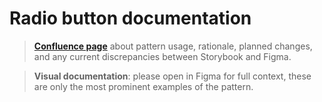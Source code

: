 
<Meta title="components/forms/Radio/Docs" />

# Radio button documentation

>**[Confluence page](https://zitenote.atlassian.net/l/c/25WA1Gc0)** about pattern usage, rationale, planned changes, and any current discrepancies between Storybook and Figma.

> **Visual documentation**: please open in Figma for full context, these are only the most prominent examples of the pattern.

<Figma url="https://www.figma.com/file/vnzYfrwIISRYkr2iYE5TcD/Platform-Atoms?node-id=1695%3A4"/>
<Figma url="https://www.figma.com/file/vnzYfrwIISRYkr2iYE5TcD/Platform-Atoms?node-id=2212%3A8"/>